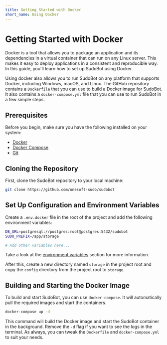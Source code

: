 ```yaml
---
title: Getting Started with Docker
short_name: Using Docker
---
```



# Getting Started with Docker

Docker is a tool that allows you to package an application and its dependencies in a virtual container that can run on any Linux server. This makes it easy to deploy applications in a consistent and reproducible way.
In this guide, you'll learn how to set up SudoBot using Docker.

Using docker also allows you to run SudoBot on any platform that supports Docker, including Windows, macOS, and Linux.
The GitHub repository contains a `Dockerfile` that you can use to build a Docker image for SudoBot. 
It also contains a `docker-compose.yml` file that you can use to run SudoBot in a few simple steps.

## Prerequisites

Before you begin, make sure you have the following installed on your system:

- [Docker](https://docs.docker.com/get-docker/)
- [Docker Compose](https://docs.docker.com/compose/install/)
- [Git](https://git-scm.com/)

## Cloning the Repository

First, clone the SudoBot repository to your local machine:

```bash
git clone https://github.com/onesoft-sudo/sudobot
```

## Set Up Configuration and Environment Variables

Create a `.env.docker` file in the root of the project and add the following environment variables:

```bash
DB_URL=postgresql://postgres:root@postgres:5432/sudobot
SUDO_PREFIX=/app/storage

# Add other variables here...
```

Take a look at the [environment variables](/getting-started#environment-variables) section for more information.

After this, create a new directory named `storage` in the project root and copy the `config` directory from the project root to `storage`.

## Building and Starting the Docker Image

To build and start SudoBot, you can use `docker-compose`. It will automatically pull the required images and start the containers.

```bash
docker-compose up -d
```

This command will build the Docker image and start the SudoBot container in the background. Remove the `-d` flag if you want to see the logs in the terminal.
As always, you can tweak the `Dockerfile` and `docker-compose.yml` to suit your needs.